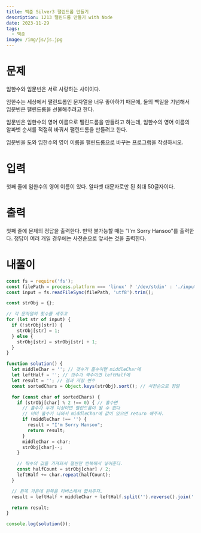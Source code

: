 ```yaml
---
title: 백준 Silver3 팰린드롬 만들기
description: 1213 팰린드롬 만들기 with Node
date: 2023-11-29
tags:
  - 백준
image: /img/js/js.jpg
---
```


# 문제
임한수와 임문빈은 서로 사랑하는 사이이다.

임한수는 세상에서 팰린드롬인 문자열을 너무 좋아하기 때문에, 둘의 백일을 기념해서 임문빈은 팰린드롬을 선물해주려고 한다.

임문빈은 임한수의 영어 이름으로 팰린드롬을 만들려고 하는데, 임한수의 영어 이름의 알파벳 순서를 적절히 바꿔서 팰린드롬을 만들려고 한다.

임문빈을 도와 임한수의 영어 이름을 팰린드롬으로 바꾸는 프로그램을 작성하시오.

# 입력
첫째 줄에 임한수의 영어 이름이 있다. 알파벳 대문자로만 된 최대 50글자이다.

# 출력
첫째 줄에 문제의 정답을 출력한다. 만약 불가능할 때는 "I'm Sorry Hansoo"를 출력한다. 정답이 여러 개일 경우에는 사전순으로 앞서는 것을 출력한다.

# 내풀이

```js
const fs = require('fs');
const filePath = process.platform === 'linux' ? '/dev/stdin' : './input.txt';
const input = fs.readFileSync(filePath, 'utf8').trim();

const strObj = {};

// 각 문자열의 횟수를 세주고
for (let str of input) {
  if (!strObj[str]) {
    strObj[str] = 1;
  } else {
    strObj[str] = strObj[str] + 1;
  }
}

function solution() {
  let middleChar = ''; // 갯수가 홀수이면 middleChar에
  let leftHalf = ''; // 갯수가 짝수이면 leftHalf에
  let result = ''; // 결과 저장 변수
  const sortedChars = Object.keys(strObj).sort(); // 사전순으로 정렬

  for (const char of sortedChars) {
    if (strObj[char] % 2 !== 0) { // 홀수면
      // 홀수가 두개 이상이면 펠린드롬이 될 수 없다
      // 이미 홀수가 나와서 middleChar에 값이 있으면 return 해주자.
      if (middleChar !== '') { 
        result = "I'm Sorry Hansoo";
        return result;
      }
      middleChar = char;
      strObj[char]--;
    }

    // 짝수의 값을 가져와서 절반만 반복해서 넣어준다.
    const halfCount = strObj[char] / 2;
    leftHalf += char.repeat(halfCount);
  }

  // 왼쪽 가운데 왼쪽을 리버스해서 합쳐주자.
  result = leftHalf + middleChar + leftHalf.split('').reverse().join('');

  return result;
}

console.log(solution());

```
